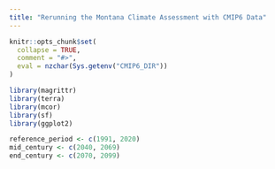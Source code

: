```yaml
---
title: "Rerunning the Montana Climate Assessment with CMIP6 Data"
---
```


```r
knitr::opts_chunk$set(
  collapse = TRUE,
  comment = "#>",
  eval = nzchar(Sys.getenv("CMIP6_DIR"))
)
```

```r
library(magrittr)
library(terra)
library(mcor)
library(sf)
library(ggplot2)

reference_period <- c(1991, 2020)
mid_century <- c(2040, 2069)
end_century <- c(2070, 2099)
```
